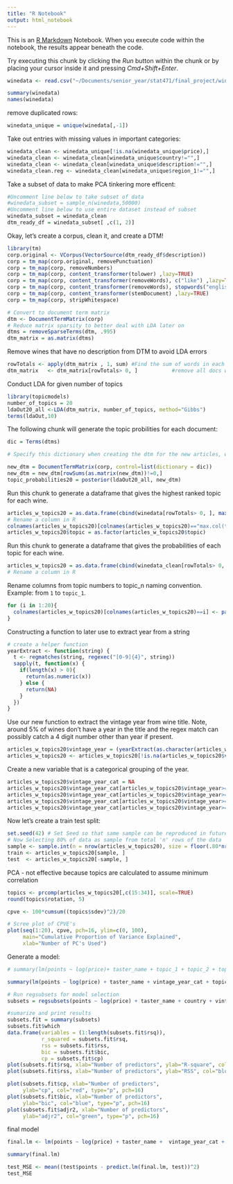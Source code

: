 ```yaml
---
title: "R Notebook"
output: html_notebook
---
```


This is an [R Markdown](http://rmarkdown.rstudio.com) Notebook. When you execute code within the notebook, the results appear beneath the code. 

Try executing this chunk by clicking the *Run* button within the chunk or by placing your cursor inside it and pressing *Cmd+Shift+Enter*. 

```r
winedata <- read.csv("~/Documents/senior_year/stat471/final_project/wine-reviews/winemag-data-130k-v2.csv")
```

```r
summary(winedata)
names(winedata)
```

remove duplicated rows:
```r
winedata_unique = unique(winedata[,-1])
```

Take out entries with missing values in important categories:
```r
winedata_clean <- winedata_unique[!is.na(winedata_unique$price),]
winedata_clean <- winedata_clean[winedata_unique$country!="",]
winedata_clean <- winedata_clean[winedata_unique$description!="",]
winedata_clean.reg <- winedata_clean[winedata_unique$region_1!="",]
```

Take a subset of data to make PCA tinkering more efficent:
```r
#Uncomment line below to take subset of data
#winedata_subset = sample_n(winedata,50000)
#Uncomment line below to use entire dataset instead of subset
winedata_subset = winedata_clean
dtm_ready_df = winedata_subset[ ,c(1, 2)]
```


Okay, let's create a corpus, clean it, and create a DTM!
```r
library(tm)
corp.original <- VCorpus(VectorSource(dtm_ready_df$description))
corp = tm_map(corp.original, removePunctuation) 
corp = tm_map(corp, removeNumbers) 
corp = tm_map(corp, content_transformer(tolower) ,lazy=TRUE) 
corp = tm_map(corp, content_transformer(removeWords), c("like") ,lazy=TRUE)
corp = tm_map(corp, content_transformer(removeWords), stopwords("english"))
corp = tm_map(corp, content_transformer(stemDocument) ,lazy=TRUE) 
corp = tm_map(corp, stripWhitespace)

# Convert to document term matrix
dtm <- DocumentTermMatrix(corp)
# Reduce matrix sparsity to better deal with LDA later on
dtms = removeSparseTerms(dtm, .995)
dtm_matrix = as.matrix(dtms)
```

Remove wines that have no description from DTM to avoid LDA errors
```r
rowTotals <- apply(dtm_matrix , 1, sum) #Find the sum of words in each Document
dtm_matrix   <- dtm_matrix[rowTotals> 0, ]           #remove all docs without words
```

Conduct LDA for given number of topics
```r
library(topicmodels)
number_of_topics = 20
ldaOut20_all <-LDA(dtm_matrix, number_of_topics, method="Gibbs")
terms(ldaOut,10)
```

The following chunk will generate the topic probilities for each document:
```r
dic = Terms(dtms)

# Specify this dictionary when creating the dtm for the new articles, which will limit the dtm it creates to only the words that also appeared in the archive. In the example below, 'ldaOut' would be the name assigned to the topic model we created in Step earlier.

new_dtm = DocumentTermMatrix(corp, control=list(dictionary = dic))
new_dtm = new_dtm[rowSums(as.matrix(new_dtm))!=0,]
topic_probabilities20 = posterior(ldaOut20_all, new_dtm)
```

Run this chunk to generate a dataframe that gives the highest ranked topic for each wine.
```r
articles_w_topics20 = as.data.frame(cbind(winedata[rowTotals> 0, ], max.col(topic_probabilities20$topics)))
# Rename a column in R
colnames(articles_w_topics20)[colnames(articles_w_topics20)=="max.col(topic_probabilities20$topics)"] <- "topic"
articles_w_topics20$topic = as.factor(articles_w_topics20$topic)
```

Run this chunk to generate a dataframe that gives the probabilities of each topic for each wine.
```r
articles_w_topics20 = as.data.frame(cbind(winedata_clean[rowTotals> 0, ], (topic_probabilities20$topics)))
# Rename a column in R
```

Rename columns from topic numbers to topic_n naming convention. Example: from `1` to `topic_1`.
```r
for (i in 1:20){
  colnames(articles_w_topics20)[colnames(articles_w_topics20)==i] <- paste("topic_", i, sep="")
}
```

Constructing a function to later use to extract year from a string
```r
# create a helper function
yearExtract <- function(string) {
  t <- regmatches(string, regexec("[0-9]{4}", string))
  sapply(t, function(x) {
    if(length(x) > 0){
      return(as.numeric(x))
    } else {
      return(NA)    
    }
  })
}
```

Use our new function to extract the vintage year from wine title. Note, around 5% of wines don't have a year in the title and the regex match can possibly catch a 4 digit number other than year if present.
```r
articles_w_topics20$vintage_year = (yearExtract(as.character(articles_w_topics20$title)))
articles_w_topics20 <- articles_w_topics20[!is.na(articles_w_topics20$vintage_year),]
```

Create a new variable that is a categorical grouping of the year.
```r
articles_w_topics20$vintage_year_cat = NA
articles_w_topics20$vintage_year_cat[articles_w_topics20$vintage_year>=2010&articles_w_topics20$vintage_year<=2017] <- "2010-2017"
articles_w_topics20$vintage_year_cat[articles_w_topics20$vintage_year>=2000&articles_w_topics20$vintage_year<=2009] <- "2000-2009"
articles_w_topics20$vintage_year_cat[articles_w_topics20$vintage_year>=1980&articles_w_topics20$vintage_year<=1999] <- "1980-1999"
articles_w_topics20$vintage_year_cat[articles_w_topics20$vintage_year>=1950&articles_w_topics20$vintage_year<=1979] <- "1950-1979"
```

Now let's create a train test split:
```r
set.seed(42) # Set Seed so that same sample can be reproduced in future also
# Now Selecting 80% of data as sample from total 'n' rows of the data  
sample <- sample.int(n = nrow(articles_w_topics20), size = floor(.80*nrow(articles_w_topics20)), replace = F)
train <- articles_w_topics20[sample, ]
test  <- articles_w_topics20[-sample, ]
```

PCA - not effective because topics are calculated to assume minimum correlation
```r
topics <- prcomp(articles_w_topics20[,c(15:34)], scale=TRUE)
round(topics$rotation, 5)

cpve <- 100*cumsum((topics$sdev)^2)/20   

# Scree plot of CPVE's
plot(seq(1:20), cpve, pch=16, ylim=c(0, 100),
     main="Cumulative Proportion of Variance Explained",
     xlab="Number of PC's Used")
```

Generate a model:
```r
# summary(lm(points ~ log(price)+ taster_name + topic_1 + topic_2 + topic_3 + topic_4 + topic_5 + topic_6 + topic_7 + topic_8 + topic_9 + topic_10 + topic_11 + topic_12 + topic_13 + topic_14 + topic_15 + topic_16 + topic_17 + topic_18 + topic_19 + topic_20 + topic_21 + topic_22 + topic_23 + topic_24 + topic_25 + topic_26 + topic_27 + topic_28 + topic_29 + topic_30, articles_w_topics30))

summary(lm(points ~ log(price) + taster_name + vintage_year_cat + topic_1 + topic_2 + topic_3 + topic_4 + topic_5 + topic_6 + topic_7 + topic_8 + topic_9 + topic_10 + topic_11 + topic_12 + topic_13 + topic_14 + topic_15 + topic_16 + topic_17 + topic_18 + topic_19 + topic_20, train))

# Run regsubsets for model selection
subsets = regsubsets(points ~ log(price) + taster_name + country + vintage_year_cat + topic_1 + topic_2 + topic_3 + topic_4 + topic_5 + topic_6 + topic_7 + topic_8 + topic_9 + topic_10 + topic_11 + topic_12 + topic_13 + topic_14 + topic_15 + topic_16 + topic_17 + topic_18 + topic_19 + topic_20, data=train, nvmax=50,method="backward")

#sumarize and print results
subsets.fit = summary(subsets)
subsets.fit$which
data.frame(variables = (1:length(subsets.fit$rsq)),
           r_squared = subsets.fit$rsq,
           rss = subsets.fit$rss,
           bic = subsets.fit$bic,
           cp = subsets.fit$cp)
plot(subsets.fit$rsq, xlab="Number of predictors", ylab="R-square", col="red", type="p", pch=16)
plot(subsets.fit$rss, xlab="Number of predictors", ylab="RSS", col="blue", type="p", pch=16)

plot(subsets.fit$cp, xlab="Number of predictors", 
     ylab="cp", col="red", type="p", pch=16)
plot(subsets.fit$bic, xlab="Number of predictors", 
     ylab="bic", col="blue", type="p", pch=16)
plot(subsets.fit$adjr2, xlab="Number of predictors", 
     ylab="adjr2", col="green", type="p", pch=16)
```

final model
```r
final.lm <- lm(points ~ log(price) + taster_name +  vintage_year_cat + topic_1 + topic_2 + topic_3 + topic_4 + topic_5 + topic_6 + topic_7 + topic_8 + topic_9 + topic_10 + topic_11 + topic_12 + topic_13 + topic_14 + topic_15 + topic_16 + topic_17 + topic_18 + topic_19 + topic_20, data=train)

summary(final.lm)

test_MSE <- mean((test$points - predict.lm(final.lm, test))^2)
test_MSE
```




